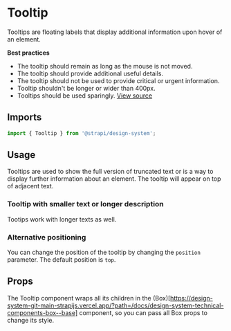 

<Meta of={TooltipStories} />

# Tooltip

Tooltips are floating labels that display additional information upon hover of an element.

**Best practices**

- The tooltip should remain as long as the mouse is not moved.
- The tooltip should provide additional useful details.
- The tooltip should not be used to provide critical or urgent information.
- Tooltip shouldn't be longer or wider than 400px.
- Tooltips should be used sparingly.
  [View source](https://github.com/strapi/design-system/tree/main/packages/design-system/src/Tooltip)

## Imports

```js
import { Tooltip } from '@strapi/design-system';
```

## Usage

Tooltips are used to show the full version of truncated text or is a way to display further information about an
element. The tooltip will appear on top of adjacent text.

<Canvas of={TooltipStories.Base} />

### Tooltip with smaller text or longer description

Tootips work with longer texts as well.

<Canvas of={TooltipStories.WithTextInside} />

### Alternative positioning

You can change the position of the tooltip by changing the `position` parameter. The default position is `top`.

<Canvas of={TooltipStories.Grid} />

## Props

The Tooltip component wraps all its children in the
(Box)\[https://design-system-git-main-strapijs.vercel.app/?path=/docs/design-system-technical-components-box--base]
component, so you can pass all Box props to change its style.

<ArgTypes of={Tooltip} />
